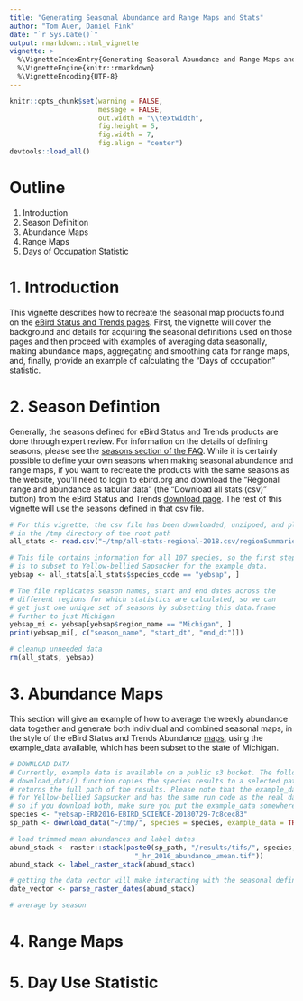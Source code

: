 ```yaml
---
title: "Generating Seasonal Abundance and Range Maps and Stats"
author: "Tom Auer, Daniel Fink"
date: "`r Sys.Date()`"
output: rmarkdown::html_vignette
vignette: >
  %\VignetteIndexEntry{Generating Seasonal Abundance and Range Maps and Stats}
  %\VignetteEngine{knitr::rmarkdown}
  %\VignetteEncoding{UTF-8}
---
```


```r
knitr::opts_chunk$set(warning = FALSE, 
                      message = FALSE, 
                      out.width = "\\textwidth", 
                      fig.height = 5, 
                      fig.width = 7, 
                      fig.align = "center")
devtools::load_all()
```

# Outline

1. Introduction
2. Season Definition
3. Abundance Maps
4. Range Maps
5. Days of Occupation Statistic

# 1. Introduction

This vignette describes how to recreate the seasonal map products found on the [eBird Status and Trends pages](https://ebird.org/science/status-and-trends). First, the vignette will cover the background and details for acquiring the seasonal definitions used on those pages and then proceed with examples of averaging data seasonally, making abundance maps, aggregating and smoothing data for range maps, and, finally, provide an example of calculating the "Days of occupation" statistic.

# 2. Season Defintion

Generally, the seasons defined for eBird Status and Trends products are done through expert review. For information on the details of defining seasons, please see the [seasons section of the FAQ](https://ebird.org/science/status-and-trends/faq#seasons). While it is certainly possible to define your own seasons when making seasonal abundance and range maps, if you want to recreate the products with the same seasons as the website, you'll need to login to ebird.org and download the "Regional range and abundance as tabular data" (the "Download all stats (csv)" button) from the eBird Status and Trends [download page](https://ebird.org/science/status-and-trends/download-data). The rest of this vignette will use the seasons defined in that csv file.

```r
# For this vignette, the csv file has been downloaded, unzipped, and placed
# in the /tmp directory of the root path
all_stats <- read.csv("~/tmp/all-stats-regional-2018.csv/regionSummaries-2018.csv")

# This file contains information for all 107 species, so the first step
# is to subset to Yellow-bellied Sapsucker for the example_data.
yebsap <- all_stats[all_stats$species_code == "yebsap", ]

# The file replicates season names, start and end dates across the 
# different regions for which statistics are calculated, so we can
# get just one unique set of seasons by subsetting this data.frame
# further to just Michigan
yebsap_mi <- yebsap[yebsap$region_name == "Michigan", ]
print(yebsap_mi[, c("season_name", "start_dt", "end_dt")])

# cleanup unneeded data
rm(all_stats, yebsap)
```

# 3. Abundance Maps

This section will give an example of how to average the weekly abundance data
together and generate both individual and combined seasonal maps, in the style of the eBird Status and Trends Abundance [maps](https://ebird.org/science/status-and-trends/yebsap/abundance-map), using the example_data available, which has been subset to the state of Michigan.

```r
# DOWNLOAD DATA
# Currently, example data is available on a public s3 bucket. The following 
# download_data() function copies the species results to a selected path and 
# returns the full path of the results. Please note that the example_data is
# for Yellow-bellied Sapsucker and has the same run code as the real data,
# so if you download both, make sure you put the example_data somewhere else.
species <- "yebsap-ERD2016-EBIRD_SCIENCE-20180729-7c8cec83"
sp_path <- download_data("~/tmp/", species = species, example_data = TRUE)

# load trimmed mean abundances and label dates
abund_stack <- raster::stack(paste0(sp_path, "/results/tifs/", species,
                               "_hr_2016_abundance_umean.tif"))
abund_stack <- label_raster_stack(abund_stack)

# getting the data vector will make interacting with the seasonal definitions easier
date_vector <- parse_raster_dates(abund_stack)

# average by season
```

# 4. Range Maps






# 5. Day Use Statistic
